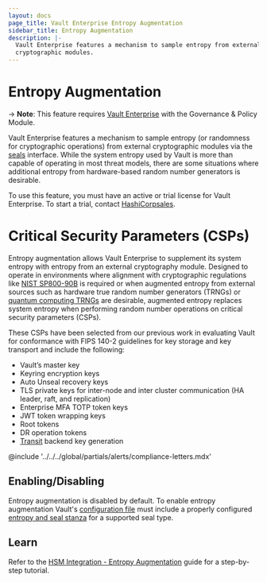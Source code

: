 ```yaml
---
layout: docs
page_title: Vault Enterprise Entropy Augmentation
sidebar_title: Entropy Augmentation
description: |-
  Vault Enterprise features a mechanism to sample entropy from external
  cryptographic modules.
---
```


# Entropy Augmentation

-> **Note**: This feature requires [Vault Enterprise](https://www.hashicorp.com/products/vault/)
with the Governance & Policy Module.

Vault Enterprise features a mechanism to sample entropy (or randomness for
cryptographic operations) from external cryptographic modules via the [seals](/vault/docs/configuration/seal)
interface. While the system entropy used by Vault is more than capable of
operating in most threat models, there are some situations where additional
entropy from hardware-based random number generators is desirable.

To use this feature, you must have an active or trial license for Vault
Enterprise. To start a trial, contact [HashiCorpsales](mailto:sales@hashicorp.com).

# Critical Security Parameters (CSPs)

Entropy augmentation allows Vault Enterprise to supplement its system entropy with
entropy from an external cryptography module. Designed to operate in environments
where alignment with cryptographic regulations like [NIST SP800-90B](https://csrc.nist.gov/publications/detail/sp/800-90b/final)
is required or when augmented entropy from external sources such as hardware true
random number generators (TRNGs) or [quantum computing TRNGs](https://www.hashicorp.com/blog/quantum-security-and-cryptography-in-hashicorp-vault/)
are desirable, augmented entropy replaces system entropy when performing random
number operations on critical security parameters (CSPs).

These CSPs have been selected from our previous work in evaluating Vault for
conformance with FIPS 140-2 guidelines for key storage and key transport and
include the following:

- Vault’s master key
- Keyring encryption keys
- Auto Unseal recovery keys
- TLS private keys for inter-node and inter cluster communication (HA leader, raft, and replication)
- Enterprise MFA TOTP token keys
- JWT token wrapping keys
- Root tokens
- DR operation tokens
- [Transit](/vault/docs/secrets/transit) backend key generation

@include '../../../global/partials/alerts/compliance-letters.mdx'

## Enabling/Disabling

Entropy augmentation is disabled by default. To enable entropy augmentation Vault's
[configuration file][configuration] must include a properly configured [entropy and seal stanza](/vault/docs/configuration/entropy-augmentation)
for a supported seal type.

[configuration]: /docs/configuration

## Learn

Refer to the [HSM Integration - Entropy Augmentation](https://learn.hashicorp.com/vault/operations/hsm-entropy) guide
for a step-by-step tutorial.
